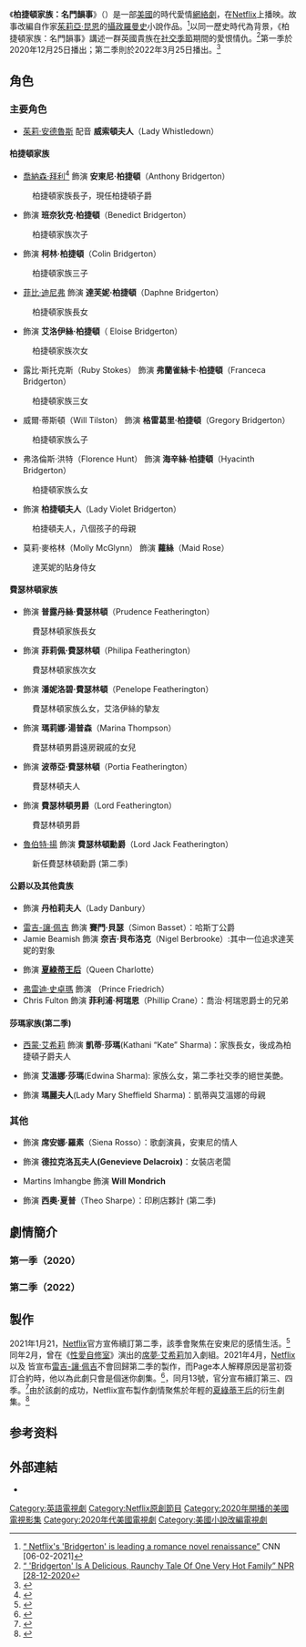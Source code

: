 {{未翻譯術語}}
{{noteTA
|T=zh-hant:柏捷頓家族：名門韻事;zh-hans:布里杰頓家族;
|1=zh-hant:柏捷頓家族：名門韻事;zh-hans:布里杰頓家族;
}}
{{infobox television
| show_name = 柏捷頓家族：名門韻事
| original_name  = {{lang|en|''Bridgerton''}}
| image =
| caption = 
| genre = [[時代劇|時代劇]]
| creator = {{le|庫里斯·凡·杜森|Chris Van Dusen}}
| starring = {{plainlist|
*{{link-en|阿卓艾·安多|Adjoa Andoh}}
*[[喬納森·拜利|喬納森·拜利]]
*[[菲比·迪尼弗|菲比·迪尼弗]]
*[[雷吉-讓·佩吉|雷吉-讓·佩吉]] 
*[[茱莉·安德絲|茱莉·安德絲]]
}}
| country = {{USA}}
| language = 英語
| num_seasons = 2
| num_episodes = 8
| list_episodes = #集數
| runtime = 57-72分钟
| company = Shondaland
| network = [[Netflix|Netflix]]
| first_aired = {{start date|2020|12|25}}
| last_aired = 至今
| imdb_id = 8740790
| tv_com_id = 
}}

《'''柏捷頓家族：名門韻事'''》（{{lang-en|''Bridgerton''}}）是一部[[美國|美國]]的時代愛情[[網絡劇|網絡劇]]，在[[Netflix|Netflix]]上播映。故事改編自作家[[茱莉亞·昆恩|茱莉亞·昆恩]]的[[攝政時代|攝政羅曼史]]小說作品。<ref>[https://edition.cnn.com/2021/02/06/entertainment/bridgerton-romance-novel-renaissance-trnd/index.html “ Netflix's 'Bridgerton' is leading a romance novel renaissance”] {{Wayback|url=https://edition.cnn.com/2021/02/06/entertainment/bridgerton-romance-novel-renaissance-trnd/index.html |date=20210217154120 }} CNN [06-02-2021]</ref>以同一歷史時代為背景，《柏捷頓家族：名門韻事》講述一群英國貴族在[[社交季節|社交季節]]期間的愛恨情仇。<ref>[https://www.npr.org/2020/12/28/949236178/bridgerton-is-a-delicious-raunchy-tale-of-1-very-hot-family {{Wayback|url=https://www.npr.org/2020/12/28/949236178/bridgerton-is-a-delicious-raunchy-tale-of-1-very-hot-family |date=20210331175419 }} “ 'Bridgerton' Is A Delicious, Raunchy Tale Of One Very Hot Family” NPR [28-12-2020]</ref>第一季於2020年12月25日播出；第二季則於2022年3月25日播出。<ref>{{cite web |title=Bridgerton Season 2 | Official Teaser | Netflix |url=https://www.youtube.com/watch?v=Bs9r1UbmFAI |website=youtube |publisher=Netflix |accessdate=2022-02-20}}</ref>

== 角色==
=== 主要角色===

* [[茱莉·安德魯斯|茱莉·安德魯斯]] 配音 '''威索頓夫人'''（Lady Whistledown）

==== 柏捷頓家族 ====
{{div col|2}}
* [[喬納森·拜利|喬納森·拜利]]<ref name="Bridgerton (TV series) Full cast and crew">{{cite web |url=https://www.imdb.com/title/tt8740790/fullcredits?ref_=tt_cl_sm#cast |website=IMDb |accessdate=2021-04-05}}</ref> 飾演 '''安東尼·柏捷頓'''（Anthony Bridgerton）
:柏捷頓家族長子，現任柏捷頓子爵
* {{link-en|盧克·湯普森|Luke Thompson}} 飾演 '''班奈狄克·柏捷頓'''（Benedict Bridgerton）
: 柏捷頓家族次子
* {{link-en|路克·紐頓|Luke Newton}} 飾演 '''柯林·柏捷頓'''（Colin Bridgerton）
:柏捷頓家族三子
* [[菲比·迪尼弗|菲比·迪尼弗]] 飾演 '''達芙妮·柏捷頓'''（Daphne Bridgerton）
:柏捷頓家族長女
* {{link-en|克勞蒂亞·傑西|Claudia Jessie}} 飾演 '''艾洛伊絲·柏捷頓'''（ Eloise Bridgerton）
:柏捷頓家族次女
* 露比·斯托克斯（Ruby Stokes） 飾演 '''弗蘭雀絲卡·柏捷頓'''（Franceca Bridgerton）
:柏捷頓家族三女
* 威爾·蒂斯頓（Will Tilston） 飾演 '''格雷葛里·柏捷頓'''（Gregory Bridgerton）
:柏捷頓家族么子
* 弗洛倫斯·洪特（Florence Hunt） 飾演 '''海辛絲·柏捷頓'''（Hyacinth Bridgerton）
:柏捷頓家族么女
* {{link-en|露絲·格莫爾|Ruth Gemmell}} 飾演 '''柏捷頓夫人'''（Lady Violet Bridgerton）
:柏捷頓夫人，八個孩子的母親
* 莫莉·麥格林（Molly McGlynn） 飾演 '''蘿絲'''（Maid Rose）
:達芙妮的貼身侍女
{{div col end}}

==== 費瑟林頓家族 ====
{{div col|2}}
* {{link-en|貝希·卡特|Bessie Carter}} 飾演 '''普露丹絲·費瑟林頓'''（Prudence Featherington）
:費瑟林頓家族長女
* {{link-en|哈莉葉特·肯斯|Harriet Cains}} 飾演 '''菲莉佩·費瑟林頓'''（Philipa Featherington）
:費瑟林頓家族次女
* {{link-en|妮可拉·歌可蘭|Nicola Coughlan}} 飾演 '''潘妮洛碧·費瑟林頓'''（Penelope Featherington）
:費瑟林頓家族么女，艾洛伊絲的摯友
* {{link-en|露比·巴克|Ruby Barker}} 飾演 '''瑪莉娜·湯普森'''（Marina Thompson）
:費瑟林頓男爵遠房親戚的女兒
* {{link-en|波莉·沃克|Polly Walker}} 飾演 '''波蒂亞·費瑟林頓'''（Portia Featherington）
:費瑟林頓夫人
* {{link-en|班·米勒|Ben Miller}} 飾演 '''費瑟林頓男爵'''（Lord Featherington）
:費瑟林頓男爵
* [[魯伯特·揚|魯伯特·揚]] 飾演 '''費瑟林頓勳爵'''（Lord Jack Featherington）
:新任費瑟林頓勳爵 (第二季)
{{div col end}}

==== 公爵以及其他貴族 ====
{{div col|2}}
* {{link-en|阿喬亞·安達|Adjoa Andoh}} 飾演 '''丹柏莉夫人'''（Lady Danbury）
* [[雷吉-讓·佩吉|雷吉-讓·佩吉]] 飾演 '''賽門·貝瑟'''（Simon Basset）：哈斯丁公爵
* Jamie Beamish 飾演 '''奈吉·貝布洛克'''（Nigel Berbrooke）:其中一位追求達芙妮的對象
* {{link-en|歌達·羅雪佛|Golda Rosheuvel}} 飾演 '''[[梅克倫堡-施特雷利茨的夏洛特|夏綠蒂王后]]'''（Queen Charlotte）
* [[弗雷迪·史卓瑪|弗雷迪·史卓瑪]] 飾演 '''{{link-en|普魯士王子|Prince Frederick of Prussia}}'''（Prince Friedrich）
* Chris Fulton 飾演 '''菲利浦·柯瑞恩'''（Phillip Crane）：喬治·柯瑞恩爵士的兄弟
{{div col end}}

==== 莎瑪家族(第二季) ==== 
* [[西蒙·艾希莉|西蒙·艾希莉]] 飾演 '''凱蒂·莎瑪'''(Kathani “Kate” Sharma)：家族長女，後成為柏捷頓子爵夫人
* {{le|查莉特拉·強德蘭|Charithra Chandran}} 飾演 '''艾溫娜·莎瑪'''(Edwina Sharma): 家族么女，第二季社交季的絕世美艷。
* {{le|雪萊·康恩|Shelley Conn}} 飾演 '''瑪麗夫人'''(Lady Mary Sheffield Sharma)：凱蒂與艾溫娜的母親


=== 其他 ===
{{div col|2}}
* {{link-en|莎賓娜·巴雷特|Sabrina Bartlett}} 飾演 '''席安娜·羅素'''（Siena Rosso）：歌劇演員，安東尼的情人
* {{link-en|凱瑟琳・卓斯戴爾|Kathryn Drysdale}} 飾演 '''德拉克洛瓦夫人(Genevieve Delacroix)'''：女裝店老闆
* Martins Imhangbe 飾演 '''Will Mondrich'''
* {{link-en|卡拉姆·林奇|Calam Lynch}} 飾演 '''西奧·夏普'''（Theo Sharpe）：印刷店夥計 (第二季)
{{div col end}}

== 劇情簡介 ==

=== 第一季（2020） ===
{{Episode table |background=#5FACBA |overall= |title= |director= |writer= |airdate= |released=y |episodes=
{{Episode list
 |EpisodeNumber   = 1
 |Title           = 絕世美艷
 |AltTitle        = Diamond of the First Water
 |DirectedBy      = {{le|朱莉·安妮·羅賓遜|Julie Anne Robinson}}
 |WrittenBy       = {{le|克里斯‧范杜森|Chris Van Dusen}}
 |OriginalAirDate = {{Start date|2020|12|25}}
 |ShortSummary    = 1813年，家家戶戶都在為安排婚配的社交季節做準備。所有初入社會的少女中，費瑟林頓三姐妹以及柏捷頓家族最年長的女兒達芙妮被呈現到女王的面前。其中，達芙妮最受女王的親睞，得到頗高的評價。由神秘的威索頓夫人所執筆的韻事花整個倫敦流傳。在韻事報中提到達芙妮是這個社交季中無可比擬的名媛。費瑟林頓勛爵的遠親瑪莉娜湯普森女士在費瑟林頓夫人的監督下也加入了今年的社交季。哈斯丁公爵賽門貝瑟回到了倫敦來處理他已故父親的後事。而賽門母親的紅顏知己，不屈不撓的丹柏莉夫人則是強硬的要求賽門參加今年的社交季。 

達芙妮的哥哥，安東尼柏捷頓子爵認為達芙妮的所有追求者都配不上他妹妹。安東尼令人退卻的行為嚇走了所有的潛在追求者，除了令人厭惡的貝布洛克勛爵。湯普森小姐則代替了達芙妮成為威索頓夫人的新寵兒，這同時也惹怒了女王。丹柏莉夫人及柏捷頓夫人密謀想將賽門跟達芙妮湊成一對。安東尼與他的情婦席安娜羅素分手了。費瑟林頓夫人推測湯普森小姐可能懷孕了。賽門跟達芙妮決定假裝在談戀愛，如此一來達芙妮不但能吸引到到眾人的目光還能激起其他追求者對她渴慕。 賽門也能從野心勃勃的媽媽及名媛們那裡得到一絲喘息。 
 |LineColor       = #5FACBA
}}
{{Episode list
 |EpisodeNumber   = 2
 |Title           = 驚與喜
 |AltTitle        = Shock and Delight
 |DirectedBy      = {{le|湯姆·維裡卡|Tom Verica}}
 |WrittenBy       = Janet Lin
 |OriginalAirDate = {{Start date|2020|12|25}}
 |ShortSummary    = 故事開頭以倒敘法揭露了賽門悲慘的童年。賽門的母親難產而死後，賽門就一直為他待人殘酷父親所控制。而且他的父親無法接受他的兒子不夠完美的事實。這時，丹柏莉夫人前來幫助他，協助了他克服口吃及監督他的課業。賽門在他的父親臨死前對著他父親發誓他將永不結婚也不會誕下任何子嗣，以此來宣洩他對父親的怨恨。

回到當下，女王對於威索頓夫人的韻事報越來越失望。艾洛伊絲及潘妮洛碧對女人要怎麼樣才會懷孕感到困惑。瑪琳娜至今仍被關在自己的房間裡，不過她偷偷與潘妮洛碧說她的孩子是他與正在西班牙打仗的喬治柯瑞恩爵士之間的愛的結晶。賽門及達芙妮的計畫湊效了 。不過安東尼在得知賽門的浪蕩舉動後頗為不滿。貝布洛克勛爵強烈要求達芙妮嫁給他，而達芙妮為了自衛揍了他一拳。安東尼收回了他向貝布洛克勛爵的提議。哈斯丁公爵與貝布洛克勛爵為了達芙妮的名譽大打出手。貝布洛克勛爵也取得了能與達芙妮結婚的特殊許可證並強迫達芙妮答應，不然他將毀了達芙妮。柏捷頓夫人翻轉了當下的局面，她與女王及貝布洛克夫人的茶會揭露了一樁醜聞，而想單然爾此事也傳到了威索頓夫人耳裡。  
 |LineColor       = #5FACBA
}}
{{Episode list
 |EpisodeNumber   = 3
 |Title           = 神魂顛倒絕技
 |AltTitle        = Art of the Swoon
 |DirectedBy      = {{le|湯姆·維裡卡|Tom Verica}}
 |WrittenBy       = Leila Cohan-Miccio
 |OriginalAirDate = {{Start date|2020|12|25}}
 |ShortSummary    = 西蒙和達芙妮變得更親近，導致達芙妮拒絕了多個提議。費瑟林頓夫人試圖再次匹配瑪麗娜，但她等待喬治回信。為了證明她仍然是倫敦社會的真正統治者，女王計劃將達芙妮與她的侄子，英俊善良的普魯士弗里德里希王子配對。丹伯里夫人告訴西蒙，他需要向達芙妮求婚，或者讓位給更好的匹配。西蒙不情願地取消了與達芙妮的詭計。本尼迪克特布里傑頓懷疑埃洛伊絲是惠斯爾當夫人。安東尼試圖再次與錫耶納交往，但她拒絕了他。喬治寫信給瑪麗娜，聲稱他們之間沒有任何關係，但瑪麗娜不知道，這封信是費瑟林頓夫人偽造的。布里傑頓夫人敦促安東尼為自己考慮一場比賽。
 |LineColor       = #5FACBA
}}
{{Episode list
 |EpisodeNumber   = 4
 |Title           = 名譽韻事
 |AltTitle        = An Affair of Honor
 |DirectedBy      = {{le|謝雷·福克森|Sheree Folkson}}
 |WrittenBy       = {{le|Abby McDonald}}
 |OriginalAirDate = {{Start date|2020|12|25}}
 |ShortSummary    = 弗里德里希王子邀請達芙妮到王宮，送給她一條漂亮的項鍊。瑪麗娜被介紹給需要繼承人的年長追求者，以便盡快與她結婚。Eloise 決定她會查明 Whistledown 夫人的身份。達芙妮與弗里德里希王子一起參加拳擊比賽。瑪麗娜與一位年長的追求者建立了關係，並被科林救了下來。弗里德里希王子準備在盛大的宴會上求婚，但猶豫不決的達芙妮逃到了花園裡。西蒙走近她向她道別並道歉。達芙妮心煩意亂，跑進了樹籬迷宮，西蒙緊隨其後，兩人熱情地接吻。安東尼打斷並要求西蒙嫁給達芙妮。西蒙拒絕，安東尼向他發起決鬥黎明時分。佩內​​洛普被科林對瑪麗娜的關注壓垮了，這引發了與埃洛伊絲的爭吵。安東尼計劃利用決鬥將自己從社會中解脫出來並與錫耶納在一起。費瑟林頓夫人發現了她丈夫的賭債。達芙妮意識到弗里德里希王子的情敵克蕾西達·考珀目睹了花園裡發生的一切，並競相阻止決鬥。西蒙告訴她，他不能娶她的原因是因為他不能給她生孩子。權衡她的選擇，達芙妮堅定地宣布他們無論如何都會結婚。
 |LineColor       = #5FACBA
}}
{{Episode list
 |EpisodeNumber   = 5
 |Title           = 公爵與我
 |AltTitle        = The Duke and I
 |DirectedBy      = {{le|謝雷·福克森|Sheree Folkson}}
 |WrittenBy       = Joy C Mitchell
 |OriginalAirDate = {{Start date|2020|12|25}}
 |ShortSummary    = 達芙妮和西蒙申請特殊執照，但因女王的憤怒而被拒絕。弗里德里希王子拜訪了達芙妮以結束自己的生活。安東尼承諾無論如何都會照顧錫耶納，但莫迪斯特吉納維芙德拉克洛瓦聲稱她已經離開了小鎮。由於金錢問題困擾著費瑟靈頓的家，佩內洛普越來越嫉妒科林對瑪麗娜的關注。克瑞西達和達芙妮面對面。亨利·格蘭維爾爵士邀請本尼迪克特參加一個聚會。費瑟林頓夫人命令瑪麗娜除掉科林。西蒙和達芙妮向女王求婚。與喬治國王越來越無能為力的女王被西蒙慷慨激昂的懇求所感動。西蒙和達芙妮在一個簡單的教堂儀式上結婚。瑪麗娜在婚宴上收到科林的求婚，但要求長期訂婚。女王對 Eloise 對 Whistledown 夫人身份的調查很感興趣。布里傑頓夫人和達芙妮關於性的談話給達芙妮留下了更多問題。西蒙和達芙妮在去克萊維登的路上住在一家旅館。達芙妮最終質問西蒙對她的迴避，兩人意識到他們瘋狂地相愛並完成了他們的婚姻。
 |LineColor       = #5FACBA
}}
{{Episode list
 |EpisodeNumber   = 6
 |Title           = 裙襬窸窣
 |AltTitle        = Swish
 |DirectedBy      = {{le|朱莉·安妮·羅賓遜|Julie Anne Robinson}}
 |WrittenBy       = [[Sarah_Dollard|Sarah Dollard]]
 |OriginalAirDate = {{Start date|2020|12|25}}
 |ShortSummary    = 西蒙和達芙妮作為公爵和新公爵夫人抵達克利維登度蜜月，並在浪漫和性方面共度了很多時間。達芙妮很難與管家科爾森夫人建立關係。科林宣布與瑪麗娜訂婚，這讓他的家人感到沮喪。達芙妮和西蒙與村民們混在一起。佩內​​洛普試圖通過向科林吐露瑪麗娜愛上另一個男人來破壞訂婚。科林建議他和瑪麗娜去蘇格蘭旅行，比他們家人希望的更早結婚。西蒙聽說房客的租金上漲後，將注意力轉向了這些書籍。達芙妮被告知她不能在集市上挑選一頭獲勝的豬而冒犯了村莊。科爾森夫人向達芙妮透露了更多關於西蒙的成長經歷。佩內​​洛普發現喬治的信是偽造的，但瑪麗娜還是選擇嫁給科林，打算離開喬治。在女僕的幫助下，達芙妮意識到西蒙可以生孩子，但她不想。她為了懷孕而發生性關係，然後與他對質，指責他對自己的無能模棱兩可。哨子夫人公佈了瑪麗娜的秘密，震驚了科林。
 |LineColor       = #5FACBA
}}
{{Episode list
 |EpisodeNumber   = 7
 |Title           = 情意隔海
 |AltTitle        = Oceans Apart
 |DirectedBy      = {{le|歐瑞克·萊利|Alrick Riley}}
 |WrittenBy       = Jay Ross & {{le|Abby McDonald}}
 |OriginalAirDate = {{Start date|2020|12|25}}
 |ShortSummary    = 西蒙和達芙妮的爭執仍在繼續，達芙妮決定在 Whistledown 夫人的最新出版物浮出水面後返回倫敦。Eloise 為她的處女作做準備，並繼續試圖揭開 Whistledown 女士的身份，以說服她恢復 Featherington 的名字。達芙妮為科林和瑪麗娜安排了一次陪護會議。如果達芙妮沒有孩子，西蒙決定分開生活。女王對埃洛伊絲在揭發吹哨夫人方面的進展感到不耐煩。由於瑪麗娜的醜聞，女王將羽林頓夫婦從她的午餐中剔除。丹伯里夫人邀請達芙妮與已婚婦女參加一個熱鬧的派對，達芙妮決定幫助瑪麗娜，並試圖找到喬治爵士。為了還債，費瑟林頓勳爵接近威爾說服他進行下一場戰鬥。威爾考慮了一下。安東尼和西蒙發生了衝突。達芙妮發現了西蒙不想生孩子的原因。Eloise 意識到 Genevieve 是最有可能成為 Whistledown 夫人的人。瑪麗娜試圖結束她的懷孕並暈倒了。在歌劇中，達芙妮開始來月經，因此沒有懷孕，並在西蒙偷聽的情況下在她母親的懷裡哭泣。
 |LineColor       = #5FACBA
}}
{{Episode list
 |EpisodeNumber   = 8
 |Title           = 風雨過後
 |AltTitle        = After the Rain
 |DirectedBy      = {{le|歐瑞克·萊利|Alrick Riley}}
 |WrittenBy       = {{le|克里斯‧范杜森|Chris Van Dusen}}
 |OriginalAirDate = {{Start date|2020|12|25}}
 |ShortSummary    = 菲利普·克蘭爵士來告訴瑪麗娜，他的兄弟喬治戰死了。瑪麗娜發現喬治打算娶她。菲利普提出與瑪麗娜本人結婚，但她拒絕了他。Eloise 與 Genevieve 對質，並認為她是 Whistledown 夫人，並試圖說服她為 Featheringtons 寫信。達芙妮從他父親從未讀過的丹伯里夫人和西蒙夫人的信中得知西蒙的童年。西蒙在與達芙妮的弟弟妹妹共度時光後重新考慮了自己想要什麼。安東尼邀請錫耶納參加達芙妮和西蒙的舞會，但錫耶納讓安東尼繼續前進。威爾發起了戰鬥並從被他的“同夥”謀殺的阿奇博爾德那裡獲得了他的獎金。瑪麗娜發現她仍然懷孕並離開倫敦與菲利普結婚。在佩內洛普表達她的愛之前，科林宣布他要去環遊世界。女王的特工試圖抓捕惠斯爾當夫人，但埃洛伊絲告發了她。西蒙和達芙妮在舞會上和好。安東尼宣布他將找到一個沒有愛的妻子。埃洛伊絲意識到吉納維芙不是惠斯爾當夫人，後者只以佩內洛普的身份向觀眾透露。後來，達芙妮和西蒙有了他們的第一個孩子，一個兒子。
 |LineColor       = #5FACBA
}}
}}

=== 第二季（2022） ===
{{Episode table |background=#6E82C5 |overall= |title= |director= |writer= |airdate= |released=y |episodes=
{{Episode list
 |EpisodeNumber   = 1
 |Title           = 浪蕩子 
 |AltTitle        = Capital R Rake
 |DirectedBy      = {{le|Tricia Brock}}
 |WrittenBy       = {{le|克里斯‧范杜森|Chris Van Dusen}}
 |OriginalAirDate = {{Start date|2022|03|25}}
 |ShortSummary    = 安東尼開始尋找妻子，並立即成為本季最合格的單身漢之一。他會見了幾位符合條件的女士，但沒有任何前景能引起他的興趣。埃洛伊絲準備在社會上首次亮相，但她對女王的介紹卻被惠斯爾當夫人的醜聞表的歸還打斷了。在早上的一次騎行中，安東尼遇到了一位年輕女子，他後來得知她是凱特·夏爾瑪小姐。丹伯里夫人為本賽季贊助了夏爾馬一家，凱特和她的繼母瑪麗夫人的目標是為瑪麗有成就的女兒埃德溫娜找一個丈夫。埃德溫娜想要一場愛情匹配，但不知道瑪麗的高貴父母願意讓她嫁給同齡人，從而獲得家族財富。凱特無意中聽到安東尼向一群其他紳士宣稱，只要她和藹可親，他不在乎他是否愛他的妻子。女王將埃德溫娜命名為本季的鑽石，而安東尼決心讓她成為自己的妻子。與此同時，在新的費瑟靈頓繼承人傑克抵達倫敦之前，波西亞一直在為家庭的財務狀況而苦苦掙扎。
 |LineColor       = #6E82C5
}}
{{Episode list
 |EpisodeNumber   = 2
 |Title           = 開跑 
 |AltTitle        = Off to the Races
 |DirectedBy      = {{le|Tricia Brock}}
 |WrittenBy       = Daniel Robinson
 |OriginalAirDate = {{Start date|2022|03|25}}
 |ShortSummary    = 埃德溫娜吸引了幾位追求者的目光，凱特負責決定埃德溫娜會見哪些人。令安東尼沮喪的是，她堅決反對安東尼向她求愛。科林從旅行中歸來，而埃洛依絲則對再次查出惠斯爾當夫人的身份產生了興趣。在得知埃德溫娜將在另一位領主的陪同下參加賽馬後，安東尼帶著他的家人並設法討好埃德溫娜。夏洛特王后計劃利用埃德溫娜揭開惠斯爾當夫人的面紗，並邀請夏爾瑪家族到王宮。本尼迪克特接受了學習藝術的前景。安東尼在丹伯里夫人主持的晚會上發表演講給埃德溫娜留下了深刻印象。女士。德拉克洛瓦在市場上抓住了佩內洛普。
 |LineColor       = #6E82C5
}}
{{Episode list
 |EpisodeNumber   = 3
 |Title           = 蜂狂 
 |AltTitle        = A Bee in Your Bonnet
 |DirectedBy      = Alex Pillai
 |WrittenBy       = Sarah L. Thompson
 |OriginalAirDate = {{Start date|2022|03|25}}
 |ShortSummary    = 回到十年前，已故的埃德蒙布里傑頓和安東尼一起打獵。當他們回到房子時，埃德蒙被一隻蜜蜂蜇了而死。隨後的倒敘描繪了維奧萊特在埃德蒙死後的悲痛，以及安東尼在成為新子爵時所面臨的壓力。如今，布里奇頓一家正在他們的鄉村莊園準備他們享有盛譽的年度舞會，安東尼已邀請夏爾馬斯在派對前停留幾天。與凱特和埃德溫娜一起，兄弟姐妹們玩了一場激烈的遊戲，結果安東尼和凱特在樹林裡撿球時弄髒了他們的衣服。令凱特沮喪的是，安東尼在晚餐時迷住了埃德溫娜並試圖求婚，但在最後一刻退出了。本尼迪克特在皇家學院學校，而 Eloise 對婦女權利產生了興趣。由於擔心傑克會嫁給克雷西達·考珀並將費瑟靈頓家的女人趕出家門，波西亞密謀讓普魯登斯嫁給他。佩內​​洛普招募了 Mme。Delacroix 將成為 Lady Whistledown 計劃的一部分。在奧布里莊園的花園裡，凱特被蜜蜂蜇了，讓安東尼驚慌失措；兩人差點接吻。
 |LineColor       = #6E82C5
}}
{{Episode list
 |EpisodeNumber   = 4
 |Title           = 勝利 
 |AltTitle        = Victory
 |DirectedBy      = Alex Pillai
 |WrittenBy       = {{le|克里斯‧范杜森|Chris Van Dusen}} & Jess Brownell
 |OriginalAirDate = {{Start date|2022|03|25}}
 |ShortSummary    = 客人開始抵達奧布里大廳參加布里奇頓舞會。埃德溫娜不知道他們相互吸引，因此鼓勵凱特與安東尼共度時光，認為凱特的反對使他無法求婚。凱特和男人們一起打獵，在那裡她和安東尼分享了另一個身體時刻。科林拜訪了現在的克蘭夫人瑪麗娜，並遇到了她的新丈夫。瑪麗娜的婚姻並不幸福，但她告訴他繼續前進。達芙妮試圖了解埃德溫娜，但不相信她是安東尼的好搭檔。波西亞安排傑克和普魯登斯單獨被捕以強迫他們結婚，但傑克透露他暗中身無分文，併計劃與克瑞西達結婚以獲得她的財產。達芙妮在圖書館發現安東尼和凱特處於妥協的位置，並敦促安東尼坦誠面對自己的感受。
 |LineColor       = #6E82C5
}}
{{Episode list
 |EpisodeNumber   = 5
 |Title           = 難以想像的命運 
 |AltTitle        = An Unthinkable Fate
 |DirectedBy      = {{le|湯姆·維裡卡|Tom Verica}}
 |WrittenBy       = {{le|Abby McDonald}}
 |OriginalAirDate = {{Start date|2022|03|25}}
 |ShortSummary    = 夏洛特王后非常贊同安東尼和埃德溫娜的訂婚，甚至提出贊助婚禮。 兩個家庭都去散步； 當凱特和另一個男人一起乘船時，安東尼變得嫉妒。 埃洛伊絲偷偷溜到布盧姆斯伯里參加一個關於平等權利的會議，並遇到了惠斯圖爾當夫人印刷廠的助理西奧·夏普。 瑪麗的父母謝菲爾德一家前往倫敦會見埃德溫娜，但在晚餐時他們對瑪麗和凱特表現出蔑視，而他們關於埃德溫娜嫁給貴族的安排也被曝光。 安東尼為夏爾馬的三個女人辯護，命令謝菲爾德一家離開，但對繼續婚姻猶豫不決； 凱特說服他這樣做，即使他們承認自己的感受。 得知幾位紳士有興趣投資傑克的礦山後，波西亞說服他拿走他們的錢。
 |LineColor       = #6E82C5
}}
{{Episode list
 |EpisodeNumber   = 6
 |Title           = 抉擇 
 |AltTitle        = The Choice
 |DirectedBy      = {{le|湯姆·維裡卡|Tom Verica}}
 |WrittenBy       = Lou-Lou Igbokwe
 |OriginalAirDate = {{Start date|2022|03|25}}
 |ShortSummary    = 安東尼和埃德溫娜的婚禮正在籌備中。 埃德溫娜覺得安東尼不愛她； 達芙妮試圖引導安東尼取消它，但無濟於事。 凱特把她媽媽的手鐲送給埃德溫娜戴，但她的姐姐讓她戴上。 婚禮上，凱特和安東尼不由對視一眼； 當凱特掉下手鐲時，安東尼衝過去幫助她。 埃德溫娜意識到他們之間的關係還有很多，於是逃離了祭壇。 埃德溫娜鎮定自若，憤怒的夏洛特王后讓客人們留在花園裡。 凱特試圖向埃德溫娜解釋自己，安東尼確認他有意結婚； 埃德溫娜最終決定她不能嫁給他。 凱特和安東尼獨自留在教堂裡親吻。 在混亂中，丹伯里夫人和維奧萊特重歸於好，傑克建立了潛在的商業聯繫，埃洛伊絲藉此機會再次拜訪了西奧。
 |LineColor       = #6E82C5
}}
{{Episode list
 |EpisodeNumber   = 7
 |Title           = 和諧 
 |AltTitle        = Harmony
 |DirectedBy      = {{le|Cheryl Dunye}}
 |WrittenBy       = {{le|Oliver Goldstick}}
 |OriginalAirDate = {{Start date|2022|03|25}}
 |ShortSummary    = 婚禮失敗後，布里奇頓夫婦和夏馬斯夫婦，以及丹伯里夫人，儘管盡了最大的努力，卻被無數人迴避。 夏洛特女王指責 Eloise 是 Whistledown 夫人，並給了她三天的時間來坦白，否則她的家人可能會受到懲罰。 埃洛伊絲向佩內洛普吐露了這一點。 為了保護她，佩內洛普寫道，人們看到埃洛伊絲在沒有政治激進分子陪伴的情況下親近。 這一消息使布里奇頓家族捲入了進一步的醜聞，沒有人參加他們舉辦的舞會。 科林考慮與傑克一起投資。 凱特和安東尼睡在院子裡的涼亭裡； 第二天，安東尼試圖拜訪凱特，但被告知她已經騎馬離開了。 安東尼在馬背上跟隨凱特進入暴風雨中，並在被從馬背上摔下來並昏迷不醒後營救了她。
 |LineColor       = #6E82C5
}}
{{Episode list
 |EpisodeNumber   = 8
 |Title           = 愛我的子爵 
 |AltTitle        = The Viscount Who Loved Me
 |DirectedBy      = {{le|Cheryl Dunye}}
 |WrittenBy       = Jess Brownell
 |OriginalAirDate = {{Start date|2022|03|25}}
 |ShortSummary    = 凱特仍然昏迷不醒，惠斯爾當夫人一直很安靜。 Portia 說服 Jack 舉辦一個舞會來慶祝這個家庭最近的成功，並邀請了 Bridgerttons 和 Sharmas；傑克考慮在他們的欺詐行為被發現之前搬到美國重新開始。在佩內洛普錯誤地告訴她僕人一直在談論他們之後，埃洛伊絲結束了她與西奧的友誼。本尼迪克特得知他很可能因安東尼的捐贈而被學院錄取。凱特從昏迷中醒來，安東尼向她求婚，但她拒絕了，理由是她想回到印度。埃德溫娜與凱特和解，並說服她參加舞會。在佩內洛普指出關於兩位客人的八卦之後，埃洛伊絲意識到她是惠斯爾當夫人，兩人爭吵並結束了他們的友誼。波西婭背叛了傑克並將他送回美國，同時保留了他為自己籌集的一些資金。佩內​​洛普無意中聽到科林告訴其他紳士他永遠不會向她求愛。凱特和安東尼在舞會上跳舞，但女王巧妙地挽救了他們的名譽，聲稱取消婚禮是她的主意。安東尼和凱特宣布彼此相愛。佩內​​洛普決定繼續擔任 Whistledown 女士。六個月後，現已結婚的凱特和安東尼與布里奇頓的其他人一起在奧布里大廳進行了另一場遊戲。
 |LineColor       = #6E82C5
}}
}}

== 製作 ==
2021年1月21，[[Netflix|Netflix]]官方宣佈續訂第二季，該季會聚焦在安東尼的感情生活。<ref>{{cite news |author1=LAUREN PUCKETT AND HILARY WEAVER |title=Bridgerton Season 2: Everything We Know, From Regé-Jean Page’s Departure To New Cast Members |url=https://www.elle.com/culture/movies-tv/a35083612/bridgerton-season-2-news-release-date-cast-spoilers/ |accessdate=2021-06-10 |work=Elle us |archive-date=2021-12-10 |archive-url=https://web.archive.org/web/20211210162306/https://www.elle.com/culture/movies-tv/a35083612/bridgerton-season-2-news-release-date-cast-spoilers/ |dead-url=no }}</ref>同年2月，曾在《[[性愛自修室|性愛自修室]]》演出的[[席夢·艾希莉|席夢·艾希莉]]加入劇組。2021年4月，[[Netflix|Netflix]]以及{{link-en|Shondaland|Shondaland}} 皆宣布[[雷吉-讓·佩吉|雷吉-讓·佩吉]]不會回歸第二季的製作，而Page本人解釋原因是當初簽訂合約時，他以為此劇只會是個迷你劇集。<ref>{{cite web |url=https://variety.com/2021/tv/news/rege-jean-page-bridgerton-season-2-1234942827/ |website=Variety |accessdate=2021-04-05 |ref=‘Bridgerton’ Breakout Regé-Jean Page Will Not Appear in Season 2 |title=存档副本 |archive-date=2021-12-26 |archive-url=https://web.archive.org/web/20211226203855/https://variety.com/2021/tv/news/rege-jean-page-bridgerton-season-2-1234942827/ |dead-url=no }}</ref>，同月13號，官分宣布續訂第三、四季。<ref>{{cite news |author1=JULIE KOSIN |title=Bridgerton Has Been Renewed For Seasons 3 And 4 |url=https://www.elle.com/culture/movies-tv/a36111208/bridgerton-season-3-news-release-date-cast-spoilers/ |accessdate=2021-06-10 |work=Elle us |archive-date=2021-06-10 |archive-url=https://web.archive.org/web/20210610060931/https://www.elle.com/culture/movies-tv/a36111208/bridgerton-season-3-news-release-date-cast-spoilers/ |dead-url=no }}</ref>由於該劇的成功，Netflix宣布製作劇情聚焦於年輕的[[梅克倫堡-施特雷利茨的夏洛特|夏綠蒂王后]]的衍生劇集。<ref>{{cite news |author1=Nellie Andreeva |title=‘Bridgerton’ Gets Young Queen Charlotte Spinoff From Shonda Rhimes, Sets Jess Brownell As Season 3 & 4 Showrunner |url=https://deadline.com/2021/05/bridgerton-young-queen-charlotte-spinoff-prequel-shonda-rhimes-jess-brownell-season-3-4-showrunner-chris-van-dusen-exit-1234756520/ |accessdate=2021-07-05 |work=Deadline |archive-date=2021-11-09 |archive-url=https://web.archive.org/web/20211109082755/https://deadline.com/2021/05/bridgerton-young-queen-charlotte-spinoff-prequel-shonda-rhimes-jess-brownell-season-3-4-showrunner-chris-van-dusen-exit-1234756520/ |dead-url=no }}</ref>

== 参考资料 ==
{{Reflist}}

== 外部連結 ==
* {{Netflix title|80232398}}

{{DEFAULTSORT: Bridgerton}}
[[Category:英語電視劇|Category:英語電視劇]]
[[Category:Netflix原創節目|Category:Netflix原創節目]]
[[Category:2020年開播的美國電視影集|Category:2020年開播的美國電視影集]]
[[Category:2020年代美國電視劇|Category:2020年代美國電視劇]]
[[Category:美國小說改編電視劇|Category:美國小說改編電視劇]]